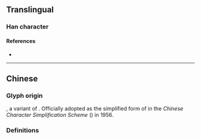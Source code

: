 {{also|備}}
{{character info}}
==Translingual==
{{CJKV-forms|備|备|備|備}}
===Han character===
{{Han char|rn=34|rad=夂|as=05|sn=8|four=|canj=HEW|ids=⿱夂田}}

====References====
* {{Han ref|kx=0244.231|dkj=15347|hdz=20869.030|uh=5907|ud=22791}}

----

==Chinese==

===Glyph origin===
{{Han simp|俻|f=亻|t=&nbsp;}}, a variant of {{zh-l|*備}}. Officially adopted as the simplified form of {{zh-l|*備}} in the ''Chinese Character Simplification Scheme'' ({{w2|zh|pref=《|s:漢字簡化方案|漢字簡化方案|suf=》}}) in 1956.

===Definitions===
{{zh-see|備}}